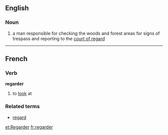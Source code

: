 ==English==
===Noun===
#a man responsible for checking the woods and forest areas for signs of trespass and reporting to the [[court of regard]]

----

==French==
===Verb===
'''regarder'''

# to [[look]] at

===Related terms===
*[[regard#French|regard]]

[[et:Regarder]]
[[fr:regarder]]